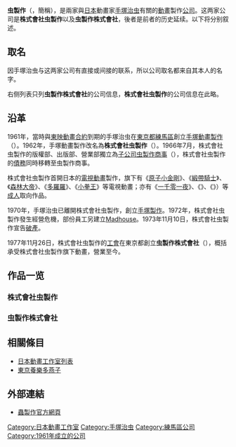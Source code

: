 {{noteTA|G1=Anime}}
{{Infobox Company
| name                = 虫製作株式會社
| name_en             = Mushi Production Co., Ltd.
| logo                = 
| type                = 非上市公司
| original_text       = {{lang|ja|虫プロダクション株式会社}}
| original_spelling   = 
| slogan              = 
| motto               =
| market_information  = 
| ROC_UBN             = 
| abbreviated_name    = 
| predecessor         =
| successor           =
| foundation          = 1977年11月26日
| founder             = 
| established         =
| airdate             =
| launched date       =
| defunct             = 
| location            = [[日本|日本]][[東京都|東京都]][[練馬區|練馬區]][[富士見台|富士見台]]二丁目30番5號
| zip_code            = [[〒|〒]]177-0034
| area_served         = 
| telephone_no        = +81 3-3990-4153
| key_people          = 代表取締役：伊藤叡
| industry            = 动画工作室
| products            = 動畫
| services            = 動畫製作
| capital             = 12,000,000[[日圓|日圓]]
| revenue             = 
| operating_income    = 
| profit              = 
| total_asset         = 
| net_asset           = 
| market_value        = 
| num_employees       = 
| equity              =
| P/E ratio           = 
| earnings per share  = 
| Net asset value     = 
| accounting_period   = 
| parent              = 
| divisions           = 
| major_shareholder   = 
| subsid              = 
| homepage            = 	http://www.mushi-pro.co.jp/
| width               = 200px
}}
{{Japanese
| japanese = 虫プロダクション
| kana = むしぷろだくしょん
| romaji = Mushi Purodakushon
|}}
'''虫製作'''（{{lang-ja|虫プロダクション}}，簡稱{{lang|ja|虫プロ}}），是兩家與[[日本|日本]]動畫家[[手塚治虫|手塚治虫]]有關的[[日本动画|動畫]]製作[[公司|公司]]。这两家公司是'''株式會社虫製作'''以及'''虫製作株式會社'''，後者是前者的历史延续。以下将分别叙述。

== 取名 ==
因手塚治虫与这两家公司有直接或间接的联系，所以公司取名都来自其本人的名字。

右侧列表只列'''虫製作株式會社'''的公司信息，'''株式會社虫製作'''的公司信息在此略。

== 沿革 ==
1961年，當時與[[東映動畫|東映動畫]][[合約|合約]]到期的手塚治虫在[[東京都|東京都]][[練馬區|練馬區]]創立[[手塚治虫製作|手塚動畫製作]]（{{lang|ja|手塚動画プロダクション}}）。1962年，手塚動畫製作改名為'''株式會社虫製作'''（{{lang|ja|株式会社虫プロダクション}}）。1966年7月，株式會社虫製作的版權部、出版部、營業部獨立為[[子公司|子公司]][[虫製作商事|虫製作商事]]（{{lang|ja|虫プロ商事}}），株式會社虫製作的[[債務|債務]]同時移轉至虫製作商事。

株式會社虫製作首開日本的[[電視動畫|電視動畫]]製作，旗下有《[[原子小金剛|原子小金剛]]》、《[[緞帶騎士|緞帶騎士]]》、《[[森林大帝|森林大帝]]》、《[[多羅羅|多羅羅]]》、《[[小拳王|小拳王]]》等電視動畫；亦有《[[一千零一夜_(1969年電影)|一千零一夜]]》、《{{link-ja|埃及豔后 (1970年電影)| クレオパトラ (1970年の映画)|埃及豔-{后}-}}》、《{{link-ja|悲傷的貝拉朵娜|哀しみのベラドンナ}}》）等[[成人|成人]]取向作品。

1970年，手塚治虫已離開株式會社虫製作，創立[[手塚製作|手塚製作]]。1972年，株式會社虫製作發生經營危機，部份員工另建立[[Madhouse|Madhouse]]。1973年11月10日，株式會社虫製作宣告[[破產|破產]]。

1977年11月26日，株式會社虫製作的[[工會|工會]]在東京都創立'''虫製作株式會社'''（{{lang|ja|虫プロダクション株式会社}}），概括承受株式會社虫製作旗下動畫，營業至今。

== 作品一览 ==
=== 株式會社虫製作 ===
{{章節擴充}}
=== 虫製作株式會社 ===
{{章節擴充}}

== 相關條目 ==
* [[日本動畫工作室列表|日本動畫工作室列表]]
* [[東京養樂多燕子|東京養樂多燕子]]

== 外部連結 ==
* [http://www.mushi-pro.co.jp/ 蟲製作官方網頁] {{Wayback|url=http://www.mushi-pro.co.jp/ |date=20170715232118 }}
{{铁臂阿童木}}
{{手塚治虫}}
{{日本動畫工作室}}
{{DEFAULTSORT:Mushi Production}}
[[Category:日本動畫工作室|Category:日本動畫工作室]]
[[Category:手塚治虫|Category:手塚治虫]]
[[Category:練馬區公司|Category:練馬區公司]]
[[Category:1961年成立的公司|Category:1961年成立的公司]]